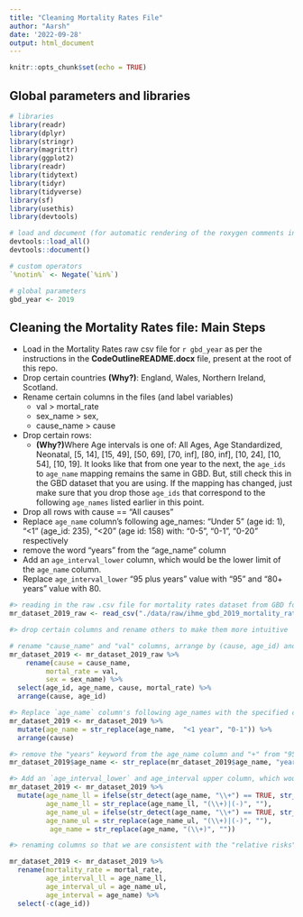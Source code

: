 ```yaml
---
title: "Cleaning Mortality Rates File"
author: "Aarsh"
date: '2022-09-28'
output: html_document
---
```


```r
knitr::opts_chunk$set(echo = TRUE)
```

## Global parameters and libraries
```r

# libraries
library(readr)
library(dplyr)
library(stringr)
library(magrittr)
library(ggplot2)
library(readr)
library(tidytext)
library(tidyr)
library(tidyverse)
library(sf)
library(usethis)
library(devtools)

# load and document (for automatic rendering of the roxygen comments into a man file) to keep things updated
devtools::load_all()
devtools::document()

# custom operators
`%notin%` <- Negate(`%in%`)

# global parameters 
gbd_year <- 2019

```

## Cleaning the Mortality Rates file: Main Steps

* Load in the Mortality Rates raw csv file for `r gbd_year` as per the instructions in the **CodeOutlineREADME.docx** file, present at the root of this repo.
* Drop certain countries **(Why?)**: England, Wales, Northern Ireland, Scotland.
* Rename certain columns in the files (and label variables)
  * val > mortal_rate
  * sex_name > sex, 
  * cause_name > cause

* Drop certain rows:
  * **(Why?)**Where Age intervals is one of: All Ages, Age Standardized, Neonatal, [5, 14], [15, 49], [50, 69], [70, inf], [80, inf], [10, 24], [10, 54], [10, 19]. It looks like that from one year to the next, the `age_ids` to `age_name` mapping remains the same in GBD. But, still check this in the GBD dataset that you are using. If the mapping has changed, just make sure that you drop those `age_ids` that correspond to the following `age_names` listed earlier in this point.
* Drop all rows with cause == "All causes"
* Replace `age_name` column's following age_names: "Under 5" (age id: 1), "<1" (age_id: 235), "<20" (age id: 158) with: "0-5", "0-1", "0-20" respectively
* remove the word "years" from the "age_name" column
* Add an `age_interval_lower` column, which would be the lower limit of the `age_name` column.
* Replace `age_interval_lower` "95 plus years" value with "95" and "80+ years" value with 80.

```r
#> reading in the raw .csv file for mortality rates dataset from GBD for the year mentioned uptop in the "lib_glob_parameters" code chunk
mr_dataset_2019_raw <- read_csv("./data/raw/ihme_gbd_2019_mortality_rates_by_cause.csv")

#> drop certain columns and rename others to make them more intuitive

# rename "cause_name" and "val" columns, arrange by (cause, age_id) and keep the following columns: age_id, age_name, cause_name, val.
mr_dataset_2019 <- mr_dataset_2019_raw %>%
    rename(cause = cause_name, 
         mortal_rate = val, 
         sex = sex_name) %>%
  select(age_id, age_name, cause, mortal_rate) %>%
  arrange(cause, age_id) 

#> Replace `age_name` column's following age_names with the specified counterparts: "<1" (age_id: 235) with "0-1"
mr_dataset_2019 <- mr_dataset_2019 %>%
  mutate(age_name = str_replace(age_name,  "<1 year", "0-1")) %>%
  arrange(cause)

#> remove the "years" keyword from the age_name column and "+" from "95+"
mr_dataset_2019$age_name <- str_replace(mr_dataset_2019$age_name, "years", "")

#> Add an `age_interval_lower` and age_interval upper column, which would be the lower limit and upper limit of the `age_name` column and remove the "+" sign from the "age_name" column
mr_dataset_2019 <- mr_dataset_2019 %>%
  mutate(age_name_ll = ifelse(str_detect(age_name, "\\+") == TRUE, str_replace(age_name, "\\+", "") , str_extract(age_name, "(.)+(-)")), 
         age_name_ll = str_replace(age_name_ll, "(\\+)|(-)", ""),
         age_name_ul = ifelse(str_detect(age_name, "\\+") == TRUE, str_replace(age_name, "\\+", "") , str_extract(age_name, "(-)(.)+")), 
         age_name_ul = str_replace(age_name_ul, "(\\+)|(-)", ""), 
          age_name = str_replace(age_name, "(\\+)", ""))

#> renaming columns so that we are consistent with the "relative risks" dataset column names. Ultimately th "relative risks" data will be merged with the "mortality rates" dataset. Consistent column names will make the merging code more intuitive. Also, dropping the "age_id" column which is standalone column in the mortality rates datset and does not have a counterpart in the relative risks dataset (so basically is of no use to us).

mr_dataset_2019 <- mr_dataset_2019 %>%
  rename(mortality_rate = mortal_rate, 
         age_interval_ll = age_name_ll,
         age_interval_ul = age_name_ul, 
         age_interval = age_name) %>%
  select(-c(age_id))

```

